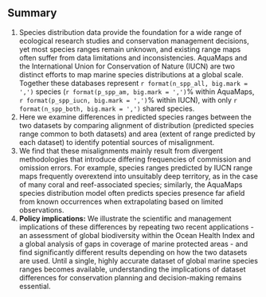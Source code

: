 
## Summary

<!--_Abstract. Provide an abstract of no more than 250 words on page 2 of the manuscript. Abstracts should explain to the general reader the major contributions of the article. References in the abstract must be cited in full within the abstract itself and cited in the text._-->

1. Species distribution data provide the foundation for a wide range of ecological research studies and conservation management decisions, yet most species ranges remain unknown, and existing range maps often suffer from data limitations and inconsistencies.  AquaMaps and the International Union for Conservation of Nature (IUCN) are two distinct efforts to map marine species distributions at a global scale.  Together these databases represent `r format(n_spp_all, big.mark = ',')` species (`r format(p_spp_am, big.mark = ',')`% within AquaMaps, `r format(p_spp_iucn, big.mark = ',')`% within IUCN), with only `r format(n_spp_both, big.mark = ',')` shared species.  
2. Here we examine differences in predicted species ranges between the two datasets by comparing alignment of distribution (predicted species range common to both datasets) and area (extent of range predicted by each dataset) to identify potential sources of misalignment.
3. We find that these misalignments mainly result from divergent methodologies that introduce differing frequencies of commission and omission errors. For example, species ranges predicted by IUCN range maps frequently overextend into unsuitably deep territory, as in the case of many coral and reef-associated species; similarly, the AquaMaps species distribution model often predicts species presence far afield from known occurrences when extrapolating based on limited observations.
4. __Policy implications:__ We illustrate the scientific and management implications of these differences by repeating two recent applications - an assessment of global biodiversity within the Ocean Health Index and a global analysis of gaps in coverage of marine protected areas - and find significantly different results depending on how the two datasets are used.  Until a single, highly accurate dataset of global marine species ranges becomes available, understanding the implications of dataset differences for conservation planning and decision-making remains essential.


